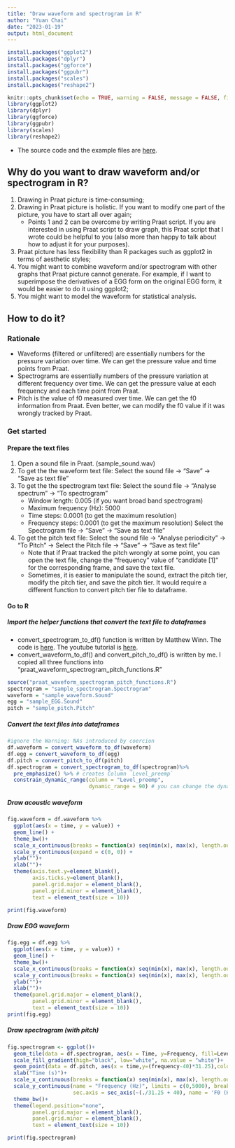 ```yaml
---
title: "Draw waveform and spectrogram in R"
author: "Yuan Chai"
date: "2023-01-19"
output: html_document
---
```


```r
install.packages("ggplot2")
install.packages("dplyr")
install.packages("ggforce")
install.packages("ggpubr")
install.packages("scales")
install.packages("reshape2")
```

```r
knitr::opts_chunk$set(echo = TRUE, warning = FALSE, message = FALSE, fig.width = 5, fig.height = 3, fig.align = "center")
library(ggplot2)
library(dplyr)
library(ggforce)
library(ggpubr)
library(scales)
library(reshape2)
```

* The source code and the example files are [here](https://github.com/yuanchaiyc/source-code/tree/main/R-Draw-waveform-spectrogram-pitch).

## Why do you want to draw waveform and/or spectrogram in R?
1. Drawing in Praat picture is time-consuming;
2. Drawing in Praat picture is holistic. If you want to modify one part of the picture, you have to start all over again;
    + Points 1 and 2 can be overcome by writing Praat script. If you are interested in using Praat script to draw graph, this Praat script that I wrote could be helpful to you (also more than happy to talk about how to adjust it for your purposes). 
3. Praat picture has less flexibility than R packages such as ggplot2 in terms of aesthetic styles;
4. You might want to combine waveform and/or spectrogram with other graphs that Praat picture cannot generate. For example, if I want to superimpose the derivatives of a EGG form on the original EGG form, it would be easier to do it using ggplot2;
5. You might want to model the waveform for statistical analysis.


## How to do it?
### Rationale
* Waveforms (filtered or unfiltered) are essentially numbers for the pressure variation over time. We can get the pressure value and time points from Praat.
* Spectrograms are essentially numbers of the pressure variation at different frequency over time. We can get the pressure value at each frequency and each time point from Praat.
* Pitch is the value of f0 measured over time. We can get the f0 information from Praat. Even better, we can modify the f0 value if it was wrongly tracked by Praat.

### Get started
#### Prepare the text files
1. Open a sound file in Praat. (sample_sound.wav)
2. To get the the waveform text file: Select the sound file &#8594; "Save" &#8594; "Save as text file"
3. To get the the spectrogram text file: Select the sound file &#8594; "Analyse spectrum" &#8594; "To spectrogram"
    + Window length: 0.005 (if you want broad band spectrogram)
    + Maximum frequency (Hz): 5000
    + Time steps: 0.0001 (to get the maximum resolution)
    + Frequency steps: 0.0001 (to get the maximum resolution)
Select the Spectrogram file &#8594; "Save" &#8594; "Save as text file"
4. To get the pitch text file: Select the sound file &#8594; "Analyse periodicity" &#8594; "To Pitch" &#8594; Select the Pitch file &#8594; "Save" &#8594; "Save as text file"
    * Note that if Praat tracked the pitch wrongly at some point, you can open the text file, change the "frequency" value of "candidate [1]" for the corresponding frame, and save the text file.
    * Sometimes, it is easier to manipulate the sound, extract the pitch tier, modify the pitch tier, and save the pitch tier. It would require a different function to convert pitch tier file to dataframe.

#### Go to R

##### Import the helper functions that convert the text file to dataframes
* convert_spectrogram_to_df() function is written by Matthew Winn. The code is [here](https://github.com/ListenLab/Praat/blob/master/praat_spectrogram_functions.R). The youtube tutorial is [here](https://www.youtube.com/watch?v=23V-7MbR_yk).
* convert_waveform_to_df() and convert_pitch_to_df() is written by me. I copied all three functions into "praat_waveform_spectrogram_pitch_functions.R"

```r
source("praat_waveform_spectrogram_pitch_functions.R")
spectrogram = "sample_spectrogram.Spectrogram"
waveform = "sample_waveform.Sound"
egg = "sample_EGG.Sound"
pitch = "sample_pitch.Pitch"
```


##### Convert the text files into dataframes
```r
#ignore the Warning: NAs introduced by coercion
df.waveform = convert_waveform_to_df(waveform)
df.egg = convert_waveform_to_df(egg)
df.pitch = convert_pitch_to_df(pitch)
df.spectrogram = convert_spectrogram_to_df(spectrogram)%>%
  pre_emphasize() %>% # creates Column `Level_preemp`
  constrain_dynamic_range(column = "Level_preemp",
                          dynamic_range = 90) # you can change the dynamic_range for your preference. The larger the number, the darker the spectrogram gets.
```

##### Draw acoustic waveform
```r
fig.waveform = df.waveform %>%
  ggplot(aes(x = time, y = value)) +
  geom_line() +
  theme_bw()+
  scale_x_continuous(breaks = function(x) seq(min(x), max(x), length.out = 2), label = label_number(accuracy = 0.01),expand = c(0, 0))+
  scale_y_continuous(expand = c(0, 0)) +
  ylab("")+
  xlab("")+
  theme(axis.text.y=element_blank(),
        axis.ticks.y=element_blank(),
        panel.grid.major = element_blank(),
        panel.grid.minor = element_blank(),
        text = element_text(size = 10))

print(fig.waveform)

```

##### Draw EGG waveform
```r
fig.egg = df.egg %>%
  ggplot(aes(x = time, y = value)) +
  geom_line() +
  theme_bw()+
  scale_x_continuous(breaks = function(x) seq(min(x), max(x), length.out = 2), label = label_number(accuracy = 0.01),expand = c(0, 0))+
  scale_y_continuous(breaks = function(x) seq(min(x), max(x), length.out = 2), label = label_number(accuracy = 0.01),expand = c(0, 0)) +
  ylab("")+
  xlab("")+
  theme(panel.grid.major = element_blank(),
        panel.grid.minor = element_blank(),
        text = element_text(size = 10))
print(fig.egg)
```

##### Draw spectrogram (with pitch)
```r
fig.spectrogram <- ggplot()+
  geom_tile(data = df.spectrogram, aes(x = Time, y=Frequency, fill=Level_preemp_dr))+
  scale_fill_gradient(high="black", low="white", na.value = "white")+
  geom_point(data = df.pitch, aes(x = time,y=(frequency-40)*31.25),color = "blue",size = 3)+
  xlab("Time (s)")+
  scale_x_continuous(breaks = function(x) seq(min(x), max(x), length.out = 2), label = label_number(accuracy = 0.01))+
  scale_y_continuous(name = "Frequency (Hz)", limits = c(0,5000), breaks = seq(0,5000,1000),
                     sec.axis = sec_axis(~(./31.25 + 40), name = 'F0 (Hz)'),expand = c(0,0))+
  theme_bw()+
  theme(legend.position="none",
        panel.grid.major = element_blank(),
        panel.grid.minor = element_blank(),
        text = element_text(size = 10))

print(fig.spectrogram)
```

